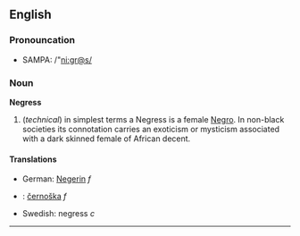 ==English==
===Pronouncation===
*SAMPA: /"ni:gr@s/
===Noun===
'''Negress'''

# (''technical'') in simplest terms a Negress is a female [[Negro]]. In non-black societies its connotation carries an exoticism or mysticism associated with a dark skinned female of African decent.

====Translations====
*German: [[Negerin]] ''f''
*{{sk}}: [[černoška#Slovak|černoška]] ''f''
*Swedish: negress ''c''

----